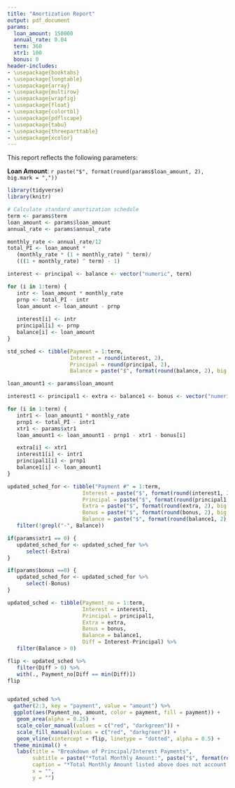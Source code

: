```yaml
---
title: "Amortization Report"
output: pdf_document
params:
  loan_amount: 150000
  annual_rate: 0.04
  term: 360
  xtr1: 100
  bonus: 0
header-includes:
- \usepackage{booktabs}
- \usepackage{longtable}
- \usepackage{array}
- \usepackage{multirow}
- \usepackage{wrapfig}
- \usepackage{float}
- \usepackage{colortbl}
- \usepackage{pdflscape}
- \usepackage{tabu}
- \usepackage{threeparttable}
- \usepackage{xcolor}
---
```

This report reflects the following parameters:  
  
**Loan Amount**: `r paste("$", format(round(params$loan_amount, 2), big.mark = ","))`
```r

library(tidyverse)
library(knitr)

# Calculate standard amortization schedule
term <- params$term
loan_amount <- params$loan_amount
annual_rate <- params$annual_rate

monthly_rate <- annual_rate/12
total_PI <- loan_amount * 
   (monthly_rate * (1 + monthly_rate) ^ term)/
   (((1 + monthly_rate) ^ term) - 1)

interest <- principal <- balance <- vector("numeric", term)

for (i in 1:term) {
   intr <- loan_amount * monthly_rate
   prnp <- total_PI - intr
   loan_amount <- loan_amount - prnp
   
   interest[i] <- intr
   principal[i] <- prnp
   balance[i] <- loan_amount
}

std_sched <- tibble(Payment = 1:term, 
                    Interest = round(interest, 2), 
                    Principal = round(principal, 2), 
                    Balance = paste("$", format(round(balance, 2), big.mark = ",")))

loan_amount1 <- params$loan_amount

interest1 <- principal1 <- extra <- balance1 <- bonus <- vector("numeric", term)

for (i in 1:term) {
   intr1 <- loan_amount1 * monthly_rate
   prnp1 <- total_PI - intr1
   xtr1 <- params$xtr1
   loan_amount1 <- loan_amount1 - prnp1 - xtr1 - bonus[i]

   extra[i] <- xtr1
   interest1[i] <- intr1
   principal1[i] <- prnp1
   balance1[i] <- loan_amount1
}

updated_sched_for <- tibble("Payment #" = 1:term, 
                        Interest = paste("$", format(round(interest1, 2), big.mark = ",")), 
                        Principal = paste("$", format(round(principal1, 2), big.mark = ",")), 
                        Extra = paste("$", format(round(extra, 2), big.mark = ",")), 
                        Bonus = paste("$", format(round(bonus, 2), big.mark = ",")),
                        Balance = paste("$", format(round(balance1, 2), big.mark = ","))) %>%
   filter(!grepl("-", Balance)) 

if(params$xtr1 == 0) {
   updated_sched_for <- updated_sched_for %>%
      select(-Extra)
}

if(params$bonus ==0) {
   updated_sched_for <- updated_sched_for %>%
      select(-Bonus)
}

updated_sched <- tibble(Payment_no = 1:term,
                        Interest = interest1,
                        Principal = principal1,
                        Extra = extra,
                        Bonus = bonus,
                        Balance = balance1,
                        Diff = Interest-Principal) %>%
   filter(Balance > 0)

flip <- updated_sched %>%
   filter(Diff > 0) %>%
   with(., Payment_no[Diff == min(Diff)])
flip


updated_sched %>%
  gather(2:3, key = "payment", value = "amount") %>%
  ggplot(aes(Payment_no, amount, color = payment, fill = payment)) +
   geom_area(alpha = 0.25) +
   scale_color_manual(values = c("red", "darkgreen")) +
   scale_fill_manual(values = c("red", "darkgreen")) +
   geom_vline(xintercept = flip, linetype = "dotted", alpha = 0.5) +
  theme_minimal() +
   labs(title = "Breakdown of Principal/Interest Payments", 
        subtitle = paste("*Total Monthly Amount:", paste("$", format(round(total_PI, 2), big.mark = ",")), sep = " "),
        caption = "*Total Monthly Amount listed above does not account for PMI, homeowner's insurance, taxes, etc.",
        x = "",
        y = "")
```